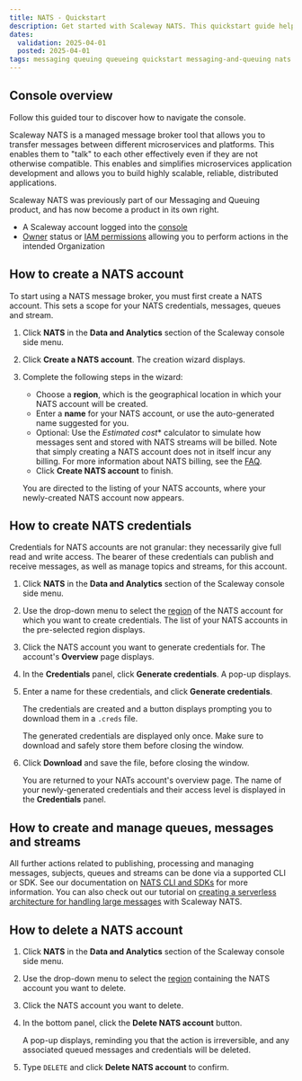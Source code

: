 ```yaml
---
title: NATS - Quickstart
description: Get started with Scaleway NATS. This quickstart guide helps you easily set up and manage scalable messaging solutions in minutes.
dates:
  validation: 2025-04-01
  posted: 2025-04-01
tags: messaging queuing queueing quickstart messaging-and-queuing nats message-broker queues topics messages streams jetstream
---
```


## Console overview
Follow this guided tour to discover how to navigate the console.
<GuideFlow src="https://app.guideflow.com/embed/lpx4odeb1k"/>



Scaleway NATS is a managed message broker tool that allows you to transfer messages between different microservices and platforms. This enables them to "talk" to each other effectively even if they are not otherwise compatible. This enables and simplifies microservices application development and allows you to build highly scalable, reliable, distributed applications.

<Message type="note">
Scaleway NATS was previously part of our Messaging and Queuing product, and has now become a product in its own right.
</Message>

<Requirements />

- A Scaleway account logged into the [console](https://account.scaleway.com/?service=elements)
- [Owner](/iam/concepts/#owner) status or [IAM permissions](/iam/concepts/#permission) allowing you to perform actions in the intended Organization

## How to create a NATS account

To start using a NATS message broker, you must first create a NATS account. This sets a scope for your NATS credentials, messages, queues and stream.

1. Click **NATS** in the **Data and Analytics** section of the Scaleway console side menu. 

2. Click **Create a NATS account**. The creation wizard displays.

    <Lightbox image={image} alt="In the Scaleway console, the Create a NATS Account screen displays. The different parts of the page are detailed in the steps below." />

3. Complete the following steps in the wizard:

    - Choose a **region**, which is the geographical location in which your NATS account will be created.
    - Enter a **name** for your NATS account, or use the auto-generated name suggested for you.
    - Optional: Use the *Estimated cost** calculator to simulate how messages sent and stored with NATS streams will be billed. Note that simply creating a NATS account does not in itself incur any billing. For more information about NATS billing, see the [FAQ](/nats/faq/#how-is-scaleway-nats-billed).
    - Click **Create NATS account** to finish.

    You are directed to the listing of your NATS accounts, where your newly-created NATS account now appears.

## How to create NATS credentials

Credentials for NATS accounts are not granular: they necessarily give full read and write access. The bearer of these credentials can publish and receive messages, as well as manage topics and streams, for this account.

1. Click **NATS** in the **Data and Analytics** section of the Scaleway console side menu. 

2. Use the drop-down menu to select the [region](/nats/concepts/#region) of the NATS account for which you want to create credentials. The list of your NATS accounts in the pre-selected region displays.

3. Click the NATS account you want to generate credentials for. The account's **Overview** page displays.

    <Lightbox image={image2} alt="In the Scaleway console, the Overview tab of a NATS account is displayed. Three panels are visible: account information (URL and region), Credentials, adn Delete NATS account." />

4. In the **Credentials** panel, click **Generate credentials**. A pop-up displays.

5. Enter a name for these credentials, and click **Generate credentials**.

    The credentials are created and a button displays prompting you to download them in a `.creds` file.

    <Lightbox image={image3} alt="In the Scaleway console, a screen shows that a .creds key file has been generated, which the user is prompted to download." />
    
    <Message type="important">
      The generated credentials are displayed only once. Make sure to download and safely store them before closing the window.
    </Message>

6. Click **Download** and save the file, before closing the window.

    You are returned to your NATs account's overview page. The name of your newly-generated credentials and their access level is displayed in the **Credentials** panel.

## How to create and manage queues, messages and streams

All further actions related to publishing, processing and managing messages, subjects, queues and streams can be done via a supported CLI or SDK. See our documentation on [NATS CLI and SDKs](/nats/reference-content/nats-overview/#further-actions-nats-cli-and-nats-sdk) for more information. You can also check out our tutorial on [creating a serverless architecture for handling large messages](/tutorials/large-messages/) with Scaleway NATS.

## How to delete a NATS account

1. Click **NATS** in the **Data and Analytics** section of the Scaleway console side menu.

2. Use the drop-down menu to select the [region](/nats/concepts/#region) containing the NATS account you want to delete.

3. Click the NATS account you want to delete.

4. In the bottom panel, click the **Delete NATS account** button.

    A pop-up displays, reminding you that the action is irreversible, and any associated queued messages and credentials will be deleted.

5. Type `DELETE` and click **Delete NATS account** to confirm.